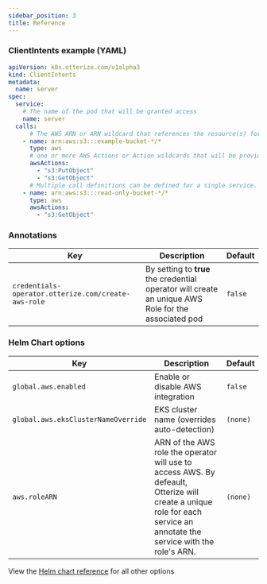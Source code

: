 ```yaml
---
sidebar_position: 3
title: Reference
---
```


### ClientIntents example (YAML)

```yaml
apiVersion: k8s.otterize.com/v1alpha3
kind: ClientIntents
metadata:
  name: server
spec:
  service:
    # The name of the pod that will be granted access
    name: server
  calls:
      # The AWS ARN or ARN wildcard that references the resource(s) for the authorization
    - name: arn:aws:s3:::example-bucket-*/*
      type: aws
      # one or more AWS Actions or Action wildcards that will be provided to the specified resources
      awsActions:
        - "s3:PutObject"
        - "s3:GetObject"
      # Multiple call definitions can be defined for a single service.
	- name: arn:aws:s3:::read-only-bucket-*/*
      type: aws
      awsActions:
        - "s3:GetObject"
```

### Annotations

| Key                                                        | Description                                                                                                                                                                                  | Default  |
|------------------------------------------------------------|----------------------------------------------------------------------------------------------------------------------------------------------------------------------------------------------|----------|
| `credentials-operator.otterize.com/create-aws-role` | By setting to **true** the credential operator will create an unique AWS Role for the associated pod | `false` |


### Helm Chart options

| Key                                                        | Description                                                                                                                                                                                  | Default  |
|------------------------------------------------------------|----------------------------------------------------------------------------------------------------------------------------------------------------------------------------------------------|----------|
| `global.aws.enabled`                                       | Enable or disable AWS integration                                                                                                                                                            | `false`  |
| `global.aws.eksClusterNameOverride`                        | EKS cluster name (overrides auto-detection)                                                                                                                                                  | `(none)` |
| `aws.roleARN` | ARN of the AWS role the operator will use to access AWS. By defeault, Otterize will create a unique role for each service an annotate the service with the role's ARN. | `(none)` |

View the [Helm chart reference](/reference/configuration/otterize-chart) for all other options